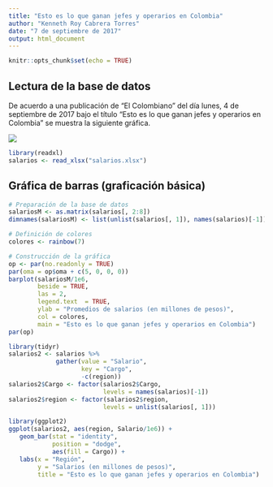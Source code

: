 ```yaml
---
title: "Esto es lo que ganan jefes y operarios en Colombia"
author: "Kenneth Roy Cabrera Torres"
date: "7 de septiembre de 2017"
output: html_document
---
```


```r
knitr::opts_chunk$set(echo = TRUE)
```

## Lectura de la base de datos

De acuerdo a una publicación de "El Colombiano" del 
día lunes, 4 de septiembre de 2017 bajo el título
"Esto es lo que ganan jefes y operarios en Colombia" se
muestra la siguiente gráfica.

![](distribución_salarios.png)

```r
library(readxl)
salarios <- read_xlsx("salarios.xlsx")
```

## Gráfica de barras (graficación básica)

```r

# Preparación de la base de datos
salariosM <- as.matrix(salarios[, 2:8])
dimnames(salariosM) <- list(unlist(salarios[, 1]), names(salarios)[-1])

# Definición de colores
colores <- rainbow(7)

# Construcción de la gráfica
op <- par(no.readonly = TRUE)
par(oma = op$oma + c(5, 0, 0, 0))
barplot(salariosM/1e6, 
        beside = TRUE,
        las = 2,
        legend.text  = TRUE,
        ylab = "Promedios de salarios (en millones de pesos)",
        col = colores,
        main = "Esto es lo que ganan jefes y operarios en Colombia")
par(op)
```


```r
library(tidyr)
salarios2 <- salarios %>%
             gather(value = "Salario",
                    key = "Cargo",
                    -c(region))
salarios2$Cargo <- factor(salarios2$Cargo, 
                          levels = names(salarios)[-1])
salarios2$region <- factor(salarios2$region, 
                          levels = unlist(salarios[, 1]))

library(ggplot2)
ggplot(salarios2, aes(region, Salario/1e6)) +
   geom_bar(stat = "identity",
            position = "dodge",
            aes(fill = Cargo)) +
   labs(x = "Región", 
        y = "Salarios (en millones de pesos)",
        title = "Esto es lo que ganan jefes y operarios en Colombia")

```

